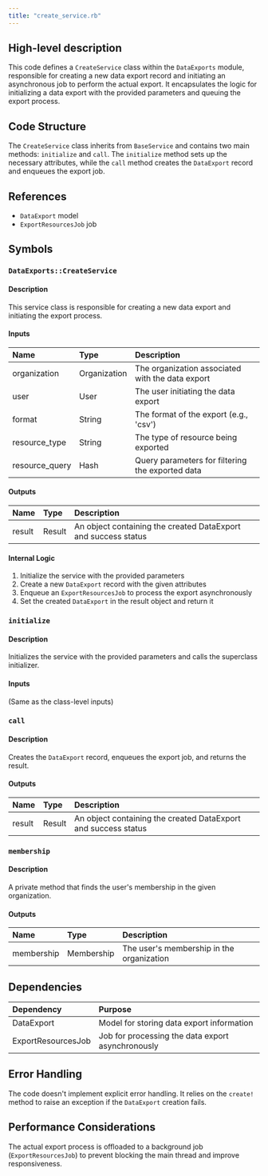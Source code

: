```yaml
---
title: "create_service.rb"
---
```


## High-level description
This code defines a `CreateService` class within the `DataExports` module, responsible for creating a new data export record and initiating an asynchronous job to perform the actual export. It encapsulates the logic for initializing a data export with the provided parameters and queuing the export process.

## Code Structure
The `CreateService` class inherits from `BaseService` and contains two main methods: `initialize` and `call`. The `initialize` method sets up the necessary attributes, while the `call` method creates the `DataExport` record and enqueues the export job.

## References
- `DataExport` model
- `ExportResourcesJob` job

## Symbols

### `DataExports::CreateService`
#### Description
This service class is responsible for creating a new data export and initiating the export process.

#### Inputs
| Name | Type | Description |
|:-----|:-----|:------------|
| organization | Organization | The organization associated with the data export |
| user | User | The user initiating the data export |
| format | String | The format of the export (e.g., 'csv') |
| resource_type | String | The type of resource being exported |
| resource_query | Hash | Query parameters for filtering the exported data |

#### Outputs
| Name | Type | Description |
|:-----|:-----|:------------|
| result | Result | An object containing the created DataExport and success status |

#### Internal Logic
1. Initialize the service with the provided parameters
2. Create a new `DataExport` record with the given attributes
3. Enqueue an `ExportResourcesJob` to process the export asynchronously
4. Set the created `DataExport` in the result object and return it

### `initialize`
#### Description
Initializes the service with the provided parameters and calls the superclass initializer.

#### Inputs
(Same as the class-level inputs)

### `call`
#### Description
Creates the `DataExport` record, enqueues the export job, and returns the result.

#### Outputs
| Name | Type | Description |
|:-----|:-----|:------------|
| result | Result | An object containing the created DataExport and success status |

### `membership`
#### Description
A private method that finds the user's membership in the given organization.

#### Outputs
| Name | Type | Description |
|:-----|:-----|:------------|
| membership | Membership | The user's membership in the organization |

## Dependencies
| Dependency | Purpose |
|:-----------|:--------|
| DataExport | Model for storing data export information |
| ExportResourcesJob | Job for processing the data export asynchronously |

## Error Handling
The code doesn't implement explicit error handling. It relies on the `create!` method to raise an exception if the `DataExport` creation fails.

## Performance Considerations
The actual export process is offloaded to a background job (`ExportResourcesJob`) to prevent blocking the main thread and improve responsiveness.